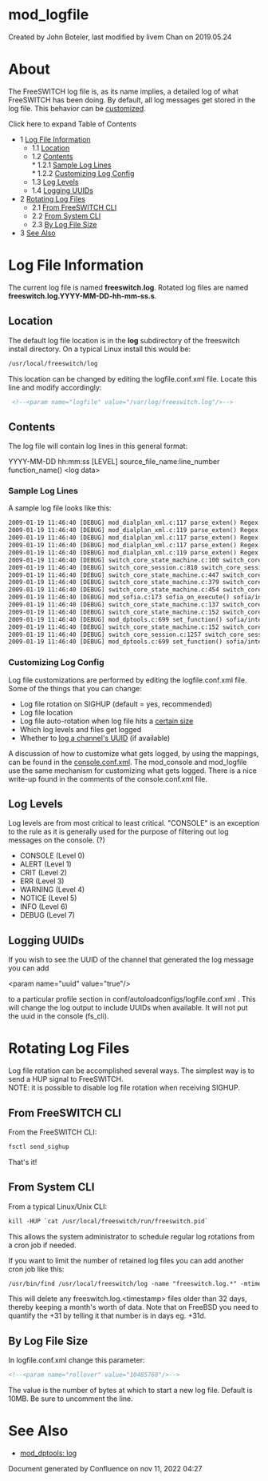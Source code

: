 
# mod_logfile 

 Created by  John Boteler, last modified by  livem Chan on 2019.05.24

# About

The FreeSWITCH log file is, as its name implies, a detailed log of what FreeSWITCH has been doing. By default, all log messages get stored in the log file. This behavior can be [customized](https://wiki.freeswitch.org/wiki/Mod%5Flogfile#Customizing%5FLog%5FConfig "Mod logfile").

Click here to expand Table of Contents

* 1 [Log File Information](#log-file-information)  
   * 1.1 [Location](#log-file-information)  
   * 1.2 [Contents](#contents)  
         * 1.2.1 [Sample Log Lines](#sample-log-lines)  
         * 1.2.2 [Customizing Log Config](#customizing-log-config)  
   * 1.3 [Log Levels](#log-levels)  
   * 1.4 [Logging UUIDs](#logging-uuids)
* 2 [Rotating Log Files](#rotating-log-files)  
   * 2.1 [From FreeSWITCH CLI](#from-freeswitch-cli)  
   * 2.2 [From System CLI](#from-system-cli)  
   * 2.3 [By Log File Size](#by-log-file-size)
* 3 [See Also](#log-levels)

# Log File Information

The current log file is named **freeswitch.log**. Rotated log files are named **freeswitch.log.YYYY-MM-DD-hh-mm-ss.s**.

## Location

The default log file location is in the **log** subdirectory of the freeswitch install directory. On a typical Linux install this would be:

```xml
/usr/local/freeswitch/log
```

This location can be changed by editing the logfile.conf.xml file. Locate this line and modify accordingly:

```xml
 <!--<param name="logfile" value="/var/log/freeswitch.log"/>--> 
```

## Contents

The log file will contain log lines in this general format:

YYYY-MM-DD hh:mm:ss [LEVEL] source_file_name:line_number function_name() &lt;log data>

### Sample Log Lines

A sample log file looks like this:

```xml
2009-01-19 11:46:40 [DEBUG] mod_dialplan_xml.c:117 parse_exten() Regex: [tone_stream] destination_number(9664) =~ /^9198$/
2009-01-19 11:46:40 [DEBUG] mod_dialplan_xml.c:119 parse_exten() Regex mismatch
2009-01-19 11:46:40 [DEBUG] mod_dialplan_xml.c:117 parse_exten() Regex: [hold_music] destination_number(9664) =~ /^9664$/
2009-01-19 11:46:40 [DEBUG] mod_dialplan_xml.c:117 parse_exten() Regex: [hold_music] ${sip_has_crypto}() =~ /^(AES_CM_128_HMAC_SHA1_32|AES_CM_128_HMAC_SHA1_80)$/
2009-01-19 11:46:40 [DEBUG] mod_dialplan_xml.c:119 parse_exten() Regex mismatch
2009-01-19 11:46:40 [DEBUG] switch_core_state_machine.c:100 switch_core_standard_on_routing() (sofia/internal/sip:1000@10.15.0.90:15324;rinstance=d891f9e6bafafb70) State Change CS_ROUTING -> CS_EXECUTE
2009-01-19 11:46:40 [DEBUG] switch_core_session.c:810 switch_core_session_signal_state_change() Send signal sofia/internal/sip:1000@10.15.0.90:15324;rinstance=d891f9e6bafafb70 [BREAK]
2009-01-19 11:46:40 [DEBUG] switch_core_state_machine.c:447 switch_core_session_run() (sofia/internal/sip:1000@10.15.0.90:15324;rinstance=d891f9e6bafafb70) State ROUTING going to sleep
2009-01-19 11:46:40 [DEBUG] switch_core_state_machine.c:379 switch_core_session_run() (sofia/internal/sip:1000@10.15.0.90:15324;rinstance=d891f9e6bafafb70) Running State Change CS_EXECUTE
2009-01-19 11:46:40 [DEBUG] switch_core_state_machine.c:454 switch_core_session_run() (sofia/internal/sip:1000@10.15.0.90:15324;rinstance=d891f9e6bafafb70) State EXECUTE
2009-01-19 11:46:40 [DEBUG] mod_sofia.c:173 sofia_on_execute() sofia/internal/sip:1000@10.15.0.90:15324;rinstance=d891f9e6bafafb70 SOFIA EXECUTE
2009-01-19 11:46:40 [DEBUG] switch_core_state_machine.c:137 switch_core_standard_on_execute() sofia/internal/sip:1000@10.15.0.90:15324;rinstance=d891f9e6bafafb70 Standard EXECUTE
2009-01-19 11:46:40 [DEBUG] switch_core_state_machine.c:152 switch_core_standard_on_execute() sofia/internal/sip:1000@10.15.0.90:15324;rinstance=d891f9e6bafafb70 Execute set(open=true)
2009-01-19 11:46:40 [DEBUG] mod_dptools.c:699 set_function() sofia/internal/sip:1000@10.15.0.90:15324;rinstance=d891f9e6bafafb70 SET [open]=[true]
2009-01-19 11:46:40 [DEBUG] switch_core_state_machine.c:152 switch_core_standard_on_execute() sofia/internal/sip:1000@10.15.0.90:15324;rinstance=d891f9e6bafafb70 Execute set(use_profile=${cond(${acl(${network_addr} rfc1918)} == true ? nat : default)})
2009-01-19 11:46:40 [DEBUG] switch_core_session.c:1257 switch_core_session_execute_application() sofia/internal/sip:1000@10.15.0.90:15324;rinstance=d891f9e6bafafb70 Expanded String set(use_profile=nat)
2009-01-19 11:46:40 [DEBUG] mod_dptools.c:699 set_function() sofia/internal/sip:1000@10.15.0.90:15324;rinstance=d891f9e6bafafb70 SET [use_profile]=[nat]
```

### Customizing Log Config

Log file customizations are performed by editing the logfile.conf.xml file. Some of the things that you can change:

* Log file rotation on SIGHUP (default = yes, recommended)
* Log file location
* Log file auto-rotation when log file hits a [certain size](https://wiki.freeswitch.org/wiki/Mod%5Flogfile#By%5FLog%5FFile%5FSize "Mod logfile")
* Which log levels and files get logged
* Whether to [log a channel's UUID](https://wiki.freeswitch.org/wiki/Mod%5Flogfile#Logging%5FUUIDs "Mod logfile") (if available)

A discussion of how to customize what gets logged, by using the mappings, can be found in the [console.conf.xml](https://freeswitch.org/stash/projects/FS/repos/freeswitch/browse/conf/vanilla/autoload%5Fconfigs/console.conf.xml). The mod\_console and mod\_logfile use the same mechanism for customizing what gets logged. There is a nice write-up found in the comments of the console.conf.xml file.

## Log Levels

Log levels are from most critical to least critical. "CONSOLE" is an exception to the rule as it is generally used for the purpose of filtering out log messages on the console. (?)

* CONSOLE (Level 0)
* ALERT (Level 1)
* CRIT (Level 2)
* ERR (Level 3)
* WARNING (Level 4)
* NOTICE (Level 5)
* INFO (Level 6)
* DEBUG (Level 7)

## Logging UUIDs

If you wish to see the UUID of the channel that generated the log message you can add

&lt;param name="uuid" value="true"/>

to a particular profile section in conf/autoloadconfigs/logfile.conf.xml . This will change the log output to include UUIDs when available. It will not put the uuid in the console (fs\_cli).

# Rotating Log Files

Log file rotation can be accomplished several ways. The simplest way is to send a HUP signal to FreeSWITCH.  
NOTE: it is possible to disable log file rotation when receiving SIGHUP.

## From FreeSWITCH CLI

From the FreeSWITCH CLI:

```xml
fsctl send_sighup
```

That's it!

## From System CLI

From a typical Linux/Unix CLI:

```xml
kill -HUP `cat /usr/local/freeswitch/run/freeswitch.pid`
```

This allows the system administrator to schedule regular log rotations from a cron job if needed.

If you want to limit the number of retained log files you can add another cron job like this:

```xml
/usr/bin/find /usr/local/freeswitch/log -name "freeswitch.log.*" -mtime +31 -delete
```

This will delete any freeswitch.log.&lt;timestamp> files older than 32 days, thereby keeping a month's worth of data. Note that on FreeBSD you need to quantify the +31 by telling it that number is in days eg. +31d.

## By Log File Size

In logfile.conf.xml change this parameter:

```xml
<!--<param name="rollover" value="10485760"/>-->
```

The value is the number of bytes at which to start a new log file. Default is 10MB. Be sure to uncomment the line.

# See Also

* [mod\_dptools: log](./mod-dptools/6586596.mdx#about)

Document generated by Confluence on nov 11, 2022 04:27
